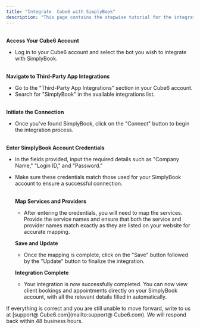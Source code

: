 ```yaml
---
title: "Integrate  Cube6 with SimplyBook"
description: "This page contains the stepwise tutorial for the integration of SimplyBook with  Cube6."
---
```


**\
Access Your  Cube6 Account**

- Log in to your  Cube6 account and select the bot you wish to integrate with SimplyBook.

**\
Navigate to Third-Party App Integrations**

- Go to the "Third-Party App Integrations" section in your  Cube6 account.
- Search for "SimplyBook" in the available integrations list.

**\
Initiate the Connection**

- Once you've found SimplyBook, click on the "Connect" button to begin the integration process.

**\
Enter SimplyBook Account Credentials**

- In the fields provided, input the required details such as "Company Name," "Login ID," and "Password."
- Make sure these credentials match those used for your SimplyBook account to ensure a successful connection.

  **\
  Map Services and Providers**
  - After entering the credentials, you will need to map the services. Provide the service names and ensure that both the service and provider names match exactly as they are listed on your website for accurate mapping.

  **Save and Update**
  - Once the mapping is complete, click on the "Save" button followed by the "Update" button to finalize the integration.

  **Integration Complete**
  - Your integration is now successfully completed. You can now view client bookings and appointments directly on your SimplyBook account, with all the relevant details filled in automatically.

If everything is correct and you are still unable to move forward, write to us at [support@ Cube6.com](mailto:support@ Cube6.com). We will respond back within 48 business hours.